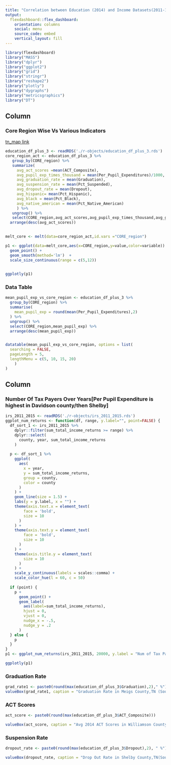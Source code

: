 ```yaml
---
title: "Correlation between Education (2014) and Income Datasets(2011-15) of TN"
output: 
  flexdashboard::flex_dashboard:
    orientation: columns
    social: menu
    source_code: embed
    vertical_layout: fill
---
```


<style>                     
.navbar {
  background-color:orange;
  border-color:black;
}
.navbar-brand {
color:black!important;
}
</style> 

```r
library(flexdashboard)
library("MASS")
library("dplyr")
library("ggplot2")
library("grid")
library("stringr")
library("reshape2")
library("plotly")
library("dygraphs")
library("metricsgraphics")
library("DT")
```

Column {data-width=750,data-height=750}
-----------------------------------------------------------------------

### Core Region Wise Vs Various Indicators

[tn_map link](https://hit.health.tn.gov/tnmap/print_tnmap.htm)
```r
education_df_plus_3 <- readRDS('./r-objects/education_df_plus_3.rds')
core_region_act <- education_df_plus_3 %>% 
   group_by(CORE_region) %>% 
   summarize(
     avg_act_scores =mean(ACT_Composite),
     avg_pupil_exp_times_thousand = mean(Per_Pupil_Expenditures)/1000,
     avg_graduation_rate = mean(Graduation),
     avg_suspension_rate = mean(Pct_Suspended),
     avg_dropout_rate = mean(Dropout),
     avg_hispanic= mean(Pct_Hispanic),
     avg_black = mean(Pct_Black),
     avg_native_american = mean(Pct_Native_American)
     ) %>% 
   ungroup() %>% 
   select(CORE_region,avg_act_scores,avg_pupil_exp_times_thousand,avg_graduation_rate,avg_suspension_rate,avg_dropout_rate,avg_hispanic,avg_black,avg_native_american) %>% 
  arrange(desc(avg_act_scores)) 

 
melt_core <- melt(data=core_region_act,id.vars ="CORE_region")

p1 <- ggplot(data=melt_core,aes(x=CORE_region,y=value,color=variable)) +
  geom_point() +
  geom_smooth(method='lm')  + 
  scale_size_continuous(range = c(5,12))
  

ggplotly(p1)

```

### Data Table


```r
mean_pupil_exp_vs_core_region <- education_df_plus_3 %>% 
  group_by(CORE_region) %>% 
  summarise(
    mean_pupil_exp = round(mean(Per_Pupil_Expenditures),2)
  ) %>% 
  ungroup() %>% 
  select(CORE_region,mean_pupil_exp) %>% 
  arrange(desc(mean_pupil_exp))


datatable(mean_pupil_exp_vs_core_region, options = list(
  searching = FALSE,
  pageLength = 5,
  lengthMenu = c(5, 10, 15, 20)
    ) 
)
```

Column {data-width=350}
-----------------------------------------------------------------------

### Number Of Tax Payers Over Years[Per Pupil Expenditure is highest in Davidson county/then Shelby]

```r
irs_2011_2015 <- readRDS('./r-objects/irs_2011_2015.rds')
ggplot_num_returns <- function(df, range, y.label="", point=FALSE) {
  df_sort_1 <- irs_2011_2015 %>% 
    dplyr::filter(sum_total_income_returns >= range) %>% 
    dplyr::select(
      county, year, sum_total_income_returns
    )
  
  p <- df_sort_1 %>% 
    ggplot(
      aes(
        x = year,
        y = sum_total_income_returns, 
        group = county,
        color = county
      )
    ) + 
    geom_line(size = 1.5) + 
    labs(y = y.label, x = "") +
    theme(axis.text.x = element_text(
        face = 'bold', 
        size = 10
      )
    ) +
    theme(axis.text.y = element_text(
        face = 'bold', 
        size = 10
      )
    ) +
    theme(axis.title.y = element_text(
        size = 10
      )
    ) +
    scale_y_continuous(labels = scales::comma) +
    scale_color_hue(l = 60, c = 50)
  
  if (point) {
    p + 
      geom_point() +
      geom_label(
        aes(label=sum_total_income_returns), 
        hjust = 0, 
        vjust = 0,
        nudge_x = -.5,
        nudge_y = .2
      )
  } else {
    p
  }
}
p1 <- ggplot_num_returns(irs_2011_2015, 20000, y.label = "Num of Tax Payers Per Year")

ggplotly(p1)


```

### Graduation Rate

```r

grad_rate1 <- paste0(round(max(education_df_plus_3$Graduation),2)," %")
valueBox(grad_rate1, caption = "Graduation Rate in Meigs County,TN (Southeast CORE)", icon = "fa-graduation-cap", color = "blue", href = NULL)

```

### ACT Scores

```r
act_score <- paste0(round(max(education_df_plus_3$ACT_Composite)))

valueBox(act_score, caption = "Avg 2014 ACT Scores in Williamson County,TN (Mid Cumberland CORE Region)  ", icon = "fa-thumbs-up", color = "green", href = NULL)

```

### Suspension Rate

```r
dropout_rate <- paste0(round(max(education_df_plus_3$Dropout),2), " %")

valueBox(dropout_rate, caption = "Drop Out Rate in Shelby County,TN(Southwest/Memphis CORE Region)", icon = "fa-thumbs-down", color = "red", href = NULL)


```





